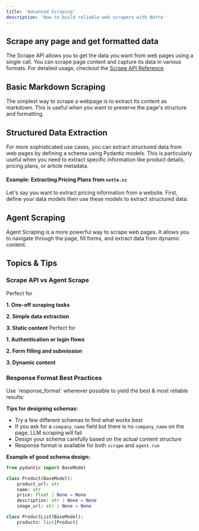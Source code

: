 ```yaml
---
title: 'Advanced Scraping'
description: 'How to build reliable web scrapers with Notte'
---
```



## Scrape any page and get formatted data

The Scrape API allows you to get the data you want from web pages using a single call. You can scrape page content and capture its data in various formats.
For detailed usage, checkout the [Scrape API Reference](/sdk-reference/remotesession/scrape).

## Basic Markdown Scraping

The simplest way to scrape a webpage is to extract its content as markdown. This is useful when you want to preserve the page's structure and formatting.

<SimpleScrape />

## Structured Data Extraction

For more sophisticated use cases, you can extract structured data from web pages by defining a schema using Pydantic models. This is particularly useful when you need to extract specific information like product details, pricing plans, or article metadata.

#### Example: Extracting Pricing Plans from `notte.cc`

Let's say you want to extract pricing information from a website. First, define your data models then use these models to extract structured data:

<StructuredScrape />

## Agent Scraping

Agent Scraping is a more powerful way to scrape web pages. It allows you to navigate through the page, fill forms, and extract data from dynamic content.

<AgentScrape />


## Topics & Tips

### Scrape API vs Agent Scrape

<Columns cols={2}>
  <Card title="Scrape API" icon="flag">
Perfect for

**1. One-off scraping tasks**


**2. Simple data extraction**


**3. Static content**
  </Card>
  <Card title="Agent Scrape" icon="robot">
Perfect for

**1. Authentication or login flows**


**2. Form filling and submission**


**3. Dynamic content**

  </Card>
</Columns>

### Response Format Best Practices

<Tip>
Use `response_format` whenever possible to yield the best & most reliable results:
</Tip>

**Tips for designing schemas:**
- Try a few different schemas to find what works best
- If you ask for a `company_name` field but there is no `company_name` on the page, LLM scraping will fail
- Design your schema carefully based on the actual content structure
- Response format is available for both `scrape` and `agent.run`

**Example of good schema design:**

```python
from pydantic import BaseModel

class Product(BaseModel):
    product_url: str
    name: str
    price: float | None = None
    description: str | None = None
    image_url: str | None = None

class ProductList(BaseModel):
    products: list[Product]
```
